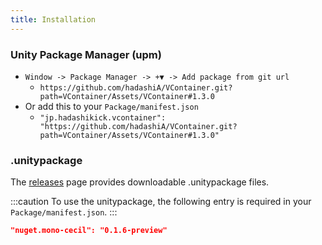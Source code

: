 ```yaml
---
title: Installation
---
```


### Unity Package Manager (upm)

- `Window -> Package Manager -> +▼ -> Add package from git url`
  - `https://github.com/hadashiA/VContainer.git?path=VContainer/Assets/VContainer#1.3.0`
- Or add this to your `Package/manifest.json`
  - `"jp.hadashikick.vcontainer": "https://github.com/hadashiA/VContainer.git?path=VContainer/Assets/VContainer#1.3.0"`

### .unitypackage

The [releases](https://github.com/hadashiA/VContainer/releases) page provides downloadable .unitypackage files.

:::caution
To use the unitypackage, the following entry is required in your `Package/manifest.json`.
:::

```json
"nuget.mono-cecil": "0.1.6-preview"
```
